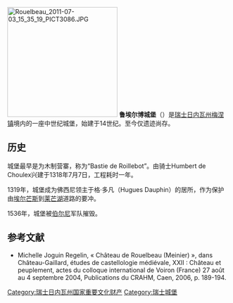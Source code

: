{{coord|46.241944|6.217806|region:CH_type:landmark|format=dms|display=title}}
[[File:Rouelbeau_2011-07-03_15_35_19_PICT3086.JPG|250px]]
'''鲁埃尔博城堡'''（{{lang-fr|Château de Rouelbeau}}）是[[瑞士|瑞士]][[日内瓦州|日内瓦州]][[梅涅|梅涅镇]]境内的一座中世纪城堡，始建于14世纪。至今仅遗迹尚存。

== 历史 ==
城堡最早是为木制营寨，称为“Bastie de Roillebot”。由骑士Humbert de Choulex兴建于1318年7月7日，工程耗时一年。

1319年，城堡成为佛西尼领主于格·多凡（Hugues Dauphin）的居所，作为保护由[[埃尔芒斯|埃尔芒斯]]到[[莱芒湖|莱芒湖]]道路的要冲。

1536年，城堡被[[伯尔尼|伯尔尼]]军队摧毁。

==参考文献==
*Michelle Joguin Regelin, « Château de Rouelbeau (Meinier) », dans Château-Gaillard, études de castellologie médiévale, XXII : Château et peuplement, actes du colloque international de Voiron (France) 27 août au 4 septembre 2004, Publications du CRAHM, Caen, 2006, p. 189-194.

[[Category:瑞士日内瓦州国家重要文化财产|Category:瑞士日内瓦州国家重要文化财产]]
[[Category:瑞士城堡|Category:瑞士城堡]]